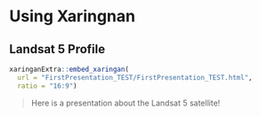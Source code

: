 # Using Xaringnan

## Landsat 5 Profile

```r
xaringanExtra::embed_xaringan(
  url = "FirstPresentation_TEST/FirstPresentation_TEST.html",
  ratio = "16:9")

```

> Here is a presentation about the Landsat 5 satellite! 
